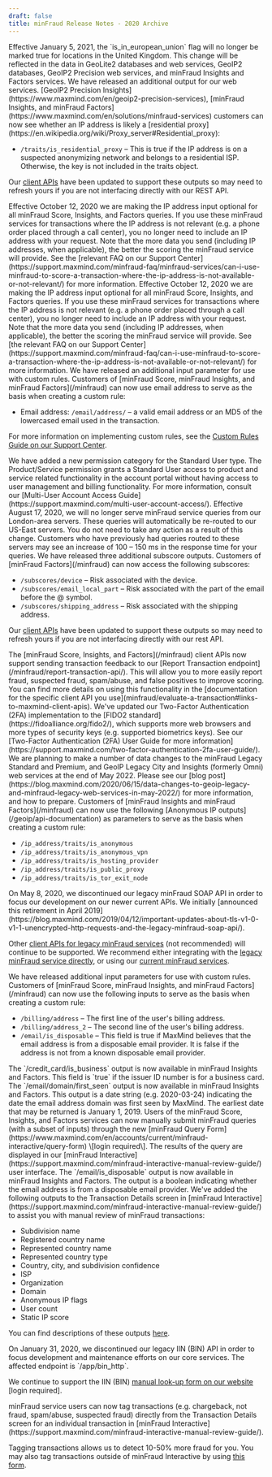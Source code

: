 ```yaml
---
draft: false
title: minFraud Release Notes - 2020 Archive
---
```


<ReleaseNote date="2020-12-30" title="United Kingdom will no longer be flagged is_in_european_union">
Effective January 5, 2021, the `is_in_european_union` flag will no longer be
marked true for locations in the United Kingdom. This change will be reflected
in the data in GeoLite2 databases and web services, GeoIP2 databases, GeoIP2
Precision web services, and minFraud Insights and Factors services.
</ReleaseNote>

<ReleaseNote date="2020-10-20" title="New Output is_residential_proxy Released for GeoIP2 Precision Insights Web Service, minFraud Insights, and minFraud Factors">
We have released an additional output for our web services. [GeoIP2 Precision
Insights](https://www.maxmind.com/en/geoip2-precision-services), [minFraud
Insights, and minFraud
Factors](https://www.maxmind.com/en/solutions/minfraud-services) customers can
now see whether an IP address is likely a [residential
proxy](https://en.wikipedia.org/wiki/Proxy_server#Residential_proxy):

- `/traits/is_residential_proxy` – This is true if the IP address is on a
suspected anonymizing network and belongs to a residential ISP. Otherwise,
the key is not included in the traits object.

Our [client APIs](minfraud/evaluate-a-transaction#links-to-maxmind-client-apis)
have been updated to support these outputs so may need to refresh yours if you
are not interfacing directly with our REST API.
</ReleaseNote>

<ReleaseNote date="2020-10-12" title="IP Address Optional in minFraud Score, Insights, and Factors Services">
Effective October 12, 2020 we are making the IP address input optional for all
minFraud Score, Insights, and Factors queries. If you use these minFraud
services for transactions where the IP address is not relevant (e.g. a phone
order placed through a call center), you no longer need to include an IP
address with your request. Note that the more data you send (including IP
addresses, when applicable), the better the scoring the minFraud service will
provide. See the [relevant FAQ on our Support
Center](https://support.maxmind.com/minfraud-faq/minfraud-services/can-i-use-minfraud-to-score-a-transaction-where-the-ip-address-is-not-available-or-not-relevant/)
for more information.
</ReleaseNote>

<ReleaseNote date="2020-10-06" title="IP Address Optional in minFraud Score, Insights, and Factors Services">
Effective October 12, 2020 we are making the IP address input optional for all
minFraud Score, Insights, and Factors queries. If you use these minFraud
services for transactions where the IP address is not relevant (e.g. a phone
order placed through a call center), you no longer need to include an IP
address with your request. Note that the more data you send (including IP
addresses, when applicable), the better the scoring the minFraud service will
provide. See [the relevant FAQ on our Support
Center](https://support.maxmind.com/minfraud-faq/can-i-use-minfraud-to-score-a-transaction-where-the-ip-address-is-not-available-or-not-relevant/)
for more information.
</ReleaseNote>

<ReleaseNote date="2020-09-14" title="Email Now Available as Custom Rules Parameter">
We have released an additional input parameter for use with custom rules.
Customers of [minFraud Score, minFraud Insights, and minFraud
Factors](/minfraud) can now use email address to serve as the basis when
creating a custom rule:

- Email address: `/email/address/` – a valid email address or an MD5 of the
lowercased email used in the transaction.

For more information on implementing custom rules, see the [Custom Rules Guide
on our Support Center](https://support.maxmind.com/custom-rules-guide/).
</ReleaseNote>

<ReleaseNote date="2020-09-10" title="Billing and Product/Service Permission Types for Standard Users">
We have added a new permission category for the Standard User type. The
Product/Service permission grants a Standard User access to product and service
related functionality in the account portal without having access to user
management and billing functionality. For more information, consult our
[Multi-User Account Access
Guide](https://support.maxmind.com/multi-user-account-access/).
</ReleaseNote>

<ReleaseNote date="2020-08-10" title="Update to minFraud service server locations">
Effective August 17, 2020, we will no longer serve minFraud service queries
from our London-area servers. These queries will automatically be re-routed to
our US-East servers. You do not need to take any action as a result of this
change. Customers who have previously had queries routed to these servers may
see an increase of 100 – 150 ms in the response time for your queries.
</ReleaseNote>

<ReleaseNote date="2020-08-06" title="New minFraud Factors subscores">
We have released three additional subscore outputs. Customers of [minFraud
Factors](/minfraud) can now access the following subscores:

- `/subscores/device` – Risk associated with the device.
- `/subscores/email_local_part` – Risk associated with the part of the email
before the @ symbol.
- `/subscores/shipping_address` – Risk associated with the shipping address.

Our [client APIs](minfraud/evaluate-a-transaction#links-to-maxmind-client-apis)
have been updated to support these outputs so may need to refresh yours if you
are not interfacing directly with our rest API.
</ReleaseNote>

<ReleaseNote date="2020-06-24" title="Report transaction support in minFraud client APIs">
The [minFraud Score, Insights, and Factors](/minfraud) client APIs now support
sending transaction feedback to our [Report Transaction
endpoint](/minfraud/report-transaction-api/). This will allow you to more
easily report fraud, suspected fraud, spam/abuse, and false positives to
improve scoring. You can find more details on using this functionality in the
[documentation for the specific client API you
use](minfraud/evaluate-a-transaction#links-to-maxmind-client-apis).
</ReleaseNote>

<ReleaseNote date="2020-06-22" title="FIDO2 Support for Two-Factor Authentication">
We've updated our Two-Factor Authentication (2FA) implementation to the [FIDO2
standard](https://fidoalliance.org/fido2/), which supports more web browsers
and more types of security keys (e.g. supported biometrics keys). See our
[Two-Factor Authentication (2FA) User Guide for more
information](https://support.maxmind.com/two-factor-authentication-2fa-user-guide/).
</ReleaseNote>

<ReleaseNote date="2020-06-15" title="Data Changes to GeoIP Legacy and minFraud Legacy Web Services">
We are planning to make a number of data changes to the minFraud Legacy
Standard and Premium, and GeoIP Legacy City and Insights (formerly Omni) web
services at the end of May 2022. Please see our [blog
post](https://blog.maxmind.com/2020/06/15/data-changes-to-geoip-legacy-and-minfraud-legacy-web-services-in-may-2022/)
for more information, and how to prepare.
</ReleaseNote>

<ReleaseNote date="2020-05-14" title="Anonymous IP flags as parameters for custom rules">
Customers of [minFraud Insights and minFraud Factors](/minfraud) can now use
the following [Anonymous IP outputs](/geoip/api-documentation) as parameters to
serve as the basis when creating a custom rule:

- `/ip_address/traits/is_anonymous`
- `/ip_address/traits/is_anonymous_vpn`
- `/ip_address/traits/is_hosting_provider`
- `/ip_address/traits/is_public_proxy`
- `/ip_address/traits/is_tor_exit_node`
</ReleaseNote>

<ReleaseNote date="2020-05-08" title="Retirement of legacy minFraud SOAP API">
On May 8, 2020, we discontinued our legacy minFraud SOAP API in order to focus
our development on our newer current APIs. We initially [announced this
retirement in April
2019](https://blog.maxmind.com/2019/04/12/important-updates-about-tls-v1-0-v1-1-unencrypted-http-requests-and-the-legacy-minfraud-soap-api/).

Other [client APIs for legacy minFraud services](/minfraud/minfraud-legacy)
(not recommended) will continue to be supported. We recommend either
integrating with the [legacy minFraud service
directly](/minfraud/minfraud-legacy), or using our [current minFraud
services](/minfraud).
</ReleaseNote>

<ReleaseNote date="2020-04-27" title="Billing fields and is disposable email as input parameters for custom rules">
We have released additional input parameters for use with custom rules.
Customers of [minFraud Score, minFraud Insights, and minFraud
Factors](/minfraud) can now use the following inputs to serve as the basis when
creating a custom rule:

- `/billing/address` – The first line of the user's billing address.
- `/billing/address_2` – The second line of the user's billing address.
- `/email/is_disposable` – This field is true if MaxMind believes that the
email address is from a disposable email provider. It is false if the address
is not from a known disposable email provider.
</ReleaseNote>

<ReleaseNote date="2020-04-06" title="New /credit_card/is_business output">
The `/credit_card/is_business` output is now available in minFraud Insights and
Factors. This field is `true` if the issuer ID number is for a business card.
</ReleaseNote>

<ReleaseNote date="2020-03-24" title="New /email/domain/first_seen output">
The `/email/domain/first_seen` output is now available in minFraud Insights and
Factors. This output is a date string (e.g. 2020-03-24) indicating the date the
email address domain was first seen by MaxMind. The earliest date that may be
returned is January 1, 2019.
</ReleaseNote>

<ReleaseNote date="2020-03-02" title="minFraud Query Form">
Users of the minFraud Score, Insights, and Factors services can now manually
submit minFraud queries (with a subset of inputs) through the new [minFraud
Query
Form](https://www.maxmind.com/en/accounts/current/minfraud-interactive/query-form)
\[login required\]. The results of the query are displayed in our [minFraud
Interactive](https://support.maxmind.com/minfraud-interactive-manual-review-guide/)
user interface.
</ReleaseNote>

<ReleaseNote date="2020-02-19" title="New /email/is_disposable output">
The `/email/is_disposable` output is now available in minFraud Insights and
Factors. The output is a boolean indicating whether the email address is from a
disposable email provider.
</ReleaseNote>

<ReleaseNote date="2020-02-04" title="More outputs on transaction details screen">
We've added the following outputs to the Transaction Details screen in
[minFraud
Interactive](https://support.maxmind.com/minfraud-interactive-manual-review-guide/)
to assist you with manual review of minFraud transactions:

- Subdivision name
- Registered country name
- Represented country name
- Represented country type
- Country, city, and subdivision confidence
- ISP
- Organization
- Domain
- Anonymous IP flags
- User count
- Static IP score

You can find descriptions of these outputs [here](/geoip/api-documentation).
</ReleaseNote>

<ReleaseNote date="2020-01-31" title="Retirement of legacy IIN (BIN) API">
On January 31, 2020, we discontinued our legacy IIN (BIN) API in order to focus
development and maintenance efforts on our core services. The affected endpoint
is `/app/bin_http`.

We continue to support the IIN (BIN) [manual look-up form on our
website](https://www.maxmind.com/en/accounts/current/minfraud/iin/lookup)
\[login required\].
</ReleaseNote>

<ReleaseNote date="2020-01-29" title="Tag transactions from transaction details screen">
minFraud service users can now tag transactions (e.g. chargeback, not fraud,
spam/abuse, suspected fraud) directly from the Transaction Details screen for
an individual transaction in [minFraud
Interactive](https://support.maxmind.com/minfraud-interactive-manual-review-guide/).

Tagging transactions allows us to detect 10-50% more fraud for you. You may
also tag transactions outside of minFraud Interactive by using [this
form](https://www.maxmind.com/en/accounts/current/minfraud/tag-transactions).
</ReleaseNote>
